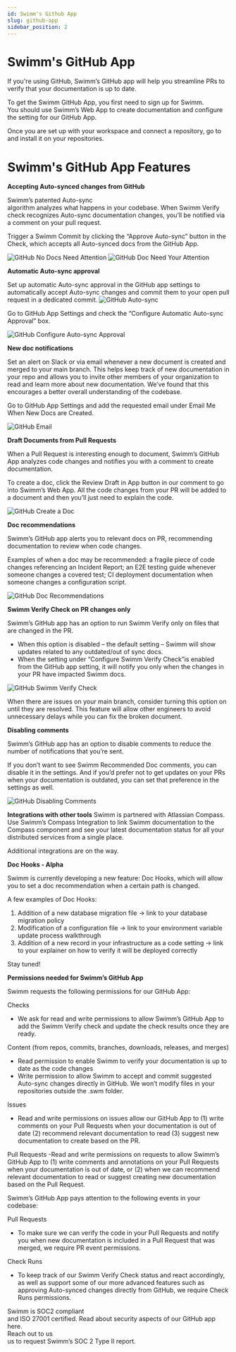 ```yaml
---
id: Swimm's Github App
slug: github-app
sidebar_position: 2
---
```


# Swimm's GitHub App

If you're using GitHub, Swimm’s GitHub app will help you streamline PRs to verify that your documentation is up to date.
       
To get the Swimm GitHub App, you first need to <link href="https://app.swimm.io/register">sign up for Swimm.</link><br/> You should use Swimm’s Web App to create documentation and configure the setting for our GitHub App.

Once you are set up with your workspace and connect a repository, go to <link href="https://github.com/apps/swimm-io"></link><br/> and install it on your repositories.

# Swimm's GitHub App Features

**Accepting Auto-synced changes from GitHub**

Swimm’s patented <link href="https://swimm.io/blog/how-does-swimm-s-auto-sync-feature-work/">Auto-sync</link><br/> algorithm analyzes what happens in your codebase. When Swimm Verify check recognizes Auto-sync documentation changes, you’ll be notified via a comment on your pull request. 

Trigger a Swimm Commit by clicking the “Approve Auto-sync” button in the Check, which accepts all Auto-synced docs from the GitHub App.

![GitHub No Docs Need Attention](../../static/img/GitHub_Image1.png)
![GitHub Doc Need Your Attention](../../static/img/GitHub_Image2.png)


**Automatic Auto-sync approval**

Set up automatic Auto-sync approval in the GitHub app settings to automatically accept Auto-sync changes and commit them to your open pull request in a dedicated commit.
![GitHub Auto-sync](../../static/img/GitHub_Image3.png)

Go to GitHub App Settings and check the “Configure Automatic Auto-sync Approval” box.

![GitHub Configure Auto-sync Approval](../../static/img/GitHub_Image4.png)

**New doc notifications**

Set an alert on Slack or via email whenever a new document is created and merged to your main branch. This helps keep track of new documentation in your repo and allows you to invite other members of your organization to read and learn more about new documentation. We’ve found that this encourages a better overall understanding of the codebase.

Go to GitHub App Settings and add the requested email under Email Me When New Docs are Created.

![GitHub Email](../../static/img/GitHub_Image5.png) 

**Draft Documents from Pull Requests**

When a Pull Request is interesting enough to document, Swimm’s GitHub App analyzes code changes and notifies you with a comment to create documentation. 

To create a doc, click the Review Draft in App button in our comment to go into Swimm’s Web App. All the code changes from your PR will be added to a document and then you’ll just need to explain the code.

![GitHub Create a Doc](../../static/img/GitHub_Image6.png)

**Doc recommendations**

Swimm’s GitHub app alerts you to relevant docs on PR, recommending documentation to review when code changes.

Examples of when a doc may be recommended: a fragile piece of code changes referencing an Incident Report; an E2E testing guide whenever someone changes a covered test; CI deployment documentation when someone changes a configuration script.

![GitHub Doc Recommendations](../../static/img/GitHub_Image7.png)

**Swimm Verify Check on PR changes only**

Swimm’s GitHub app has an option to run Swimm Verify only on files that are changed in the PR. 
- When this option is disabled – the default setting – Swimm will show updates related to any outdated/out of sync docs.
- When the setting under “Configure Swimm Verify Check”is enabled from the GitHub app setting, it will notify you only when the changes in your PR have impacted Swimm docs.

![GitHub Swimm Verify Check](../../static/img/GitHub_Image8.png)

When there are issues on your main branch, consider turning this option on until they are resolved. This feature will allow other engineers to avoid unnecessary delays while you can fix the broken document.

**Disabling comments**

Swimm’s GitHub app has an option to disable comments to reduce the number of notifications that you’re sent. 

If you don’t want to see Swimm Recommended Doc comments, you can disable it in the settings. And if you’d prefer not to get updates on your PRs when your documentation is outdated, you can set that preference in the settings as well.

![GitHub Disabling Comments](../../static/img/GitHub_Image9.png)

**Integrations with other tools**
Swimm is partnered with <link href="https://docs.swimm.io/docs/continuous-integration/swimm-atlassian-compass-application/">Atlassian Compass.</link><br/> Use Swimm’s Compass Integration to link Swimm documentation to the Compass component and see your latest documentation status for all your distributed services from a single place.

Additional integrations are on the way.

**Doc Hooks - Alpha**

Swimm is currently developing a new feature: Doc Hooks, which will allow you to set a doc recommendation when a certain path is changed. 

A few examples of Doc Hooks:
1. Addition of a new database migration file → link to your database migration policy
2. Modification of a configuration file → link to your environment variable update process walkthrough
3. Addition of a new record in your infrastructure as a code setting → link to your explainer on how to verify it will be deployed correctly

Stay tuned!

**Permissions needed for Swimm’s GitHub App**

Swimm requests the following permissions for our GitHub App:

Checks
- We ask for read and write permissions to allow Swimm’s GitHub App to add the Swimm Verify check and update the check results once they are ready.

Content (from repos, commits, branches, downloads, releases, and merges)
- Read permission to enable Swimm to verify your documentation is up to date as the code changes
- Write permission to allow Swimm to accept and commit suggested Auto-sync changes directly in GitHub. We won’t modify files in your repositories outside the .swm folder.

Issues
- Read and write permissions on issues allow our GitHub App to (1) write comments on your Pull Requests when your documentation is out of date (2) recommend relevant documentation to read (3) suggest new documentation to create based on the PR.

Pull Requests
-Read and write permissions on requests to allow Swimm’s GitHub App to (1) write comments and annotations on your Pull Requests when your documentation is out of date, or (2) when we can recommend relevant documentation to read or suggest creating new documentation based on the Pull Request.

Swimm’s GitHub App pays attention to the following events in your codebase:

Pull Requests
- To make sure we can verify the code in your Pull Requests and notify you when new documentation is included in a Pull Request that was merged, we require PR event permissions.

Check Runs
- To keep track of our Swimm Verify Check status and react accordingly, as well as support some of our more advanced features such as approving Auto-synced changes directly from GitHub, we require Check Runs permissions.

<link href="https://swimm.io/blog/soc-2-compliance-a-guide-for-developers/">Swimm is SOC2 compliant</link><br/> and ISO 27001 certified. Read about security aspects of our GitHub app <link href="https://docs.swimm.io/github/">here.</link><br/> <link href="info@swimm.io">Reach out to us</link><br/> us to request Swimm’s SOC 2 Type II report.



